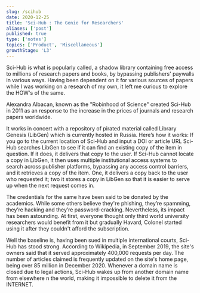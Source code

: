 ```yaml
---
slug: /scihub
date: 2020-12-25
title: 'Sci-Hub : The Genie for Researchers'
aliases: ['post']
published: true
type: ['notes']
topics: ['Product', 'Miscellaneous']
growthStage: 'L3'
---
```


Sci-Hub is what is popularly called, a shadow library containing free access to millions of research papers and books, by bypassing publishers' paywalls in various ways. Having been dependent on it for various sources of papers while I was working on a research of my own, it left me curious to explore the HOW's of the same.

Alexandra Albacan, known as the "Robinhood of Science" created Sci-Hub in 2011 as an response to the increase in the prices of journals and research papers worldwide.


It works in concert with a repository of pirated material called Library Genesis (LibGen) which is currently hosted in Russia. Here’s how it works: If you go to the current location of Sci-Hub  and input a DOI or article URL Sci-Hub searches LibGen to see if it can find an existing copy of the item in question. If it does, it delivers that copy to the user. If Sci-Hub cannot locate a copy in LibGen, it then uses multiple institutional access systems to search across publisher platforms, bypassing any access control barriers, and it retrieves a copy of the item.  One, it delivers a copy back to the user who requested it; two it stores a copy in LibGen so that it is easier to serve up when the next request comes in.



The credentials for the same have been said to be donated by the academics. While some others believe they're phishing, they’re spamming, they’re hacking and they’re password-cracking. Nevertheless, its impact has been astounding. At first, everyone thought only third world university researchers would benefit from it but gradually Havard, Colonel started using it after they couldn't afford the subscription.


Well the baseline is, having been sued in multiple international courts, Sci-Hub has stood strong. According to Wikipedia, in September 2019, the site's owners said that it served approximately 400,000 requests per day. The number of articles claimed is frequently updated on the site's home page, being over 85 million in December 2020. Whenever a domain name is closed due to legal actions, Sci-Hub wakes up from another domain name from elsewhere n the world, making it impossible to delete it from the INTERNET.